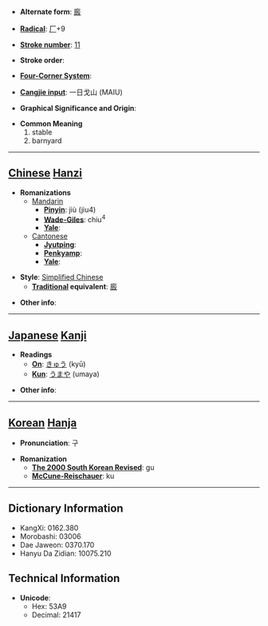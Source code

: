 * '''Alternate form''': [[廄]]

* '''[[Wiktionary:Chinese radical index| Radical]]''': [[Wiktionary:Chinese radical index 厂|厂]]+9

* '''[[Wiktionary:Chinese total strokes index|Stroke number]]''': [[Wiktionary:Chinese total strokes index 11|11]]

* '''Stroke order''': 

* '''[[Wiktionary:Chinese four corner index|Four-Corner System]]''': 

* '''[[Wiktionary:Chinese Cangjie index|Cangjie input]]''': 一日戈山 (MAIU)

* '''Graphical Significance and Origin''': 

* '''Common Meaning'''
*#stable
*# barnyard


----

== [[Chinese]] [[Hanzi]] ==

* '''Romanizations'''
** [[Mandarin]]
*** '''[[Pinyin]]''': jiù (jiu4)
*** '''[[Wade-Giles]]''': chiu<sup>4</sup>
*** '''[[Yale]]''': 
**[[Cantonese]]
***'''[[Jyutping]]''':
***'''[[Penkyamp]]''': 
***'''[[Yale]]''': 

* '''Style''': [[Simplified Chinese]] 
** '''[[Traditional Chinese|Traditional]] equivalent''': [[廄]]

* '''Other info''': 

----

== [[Japanese]] [[Kanji]] ==

* '''Readings'''
** '''[[On]]''': [[きゅう]] (kyū)
** '''[[Kun]]''': [[うまや]] (umaya)

* '''Other info''':  

----

== [[Korean]] [[Hanja]] ==

* '''Pronunciation''': 구

* '''Romanization'''
** '''[[The 2000 South Korean Revised Romanization|The 2000 South Korean Revised]]''': gu
** '''[[McCune-Reischauer]]''': ku

----

== Dictionary Information ==

* KangXi: 0162.380
* Morobashi: 03006
* Dae Jaweon: 0370.170
* Hanyu Da Zidian: 10075.210

== Technical Information ==

* '''Unicode''':
** Hex: 53A9
** Decimal: 21417